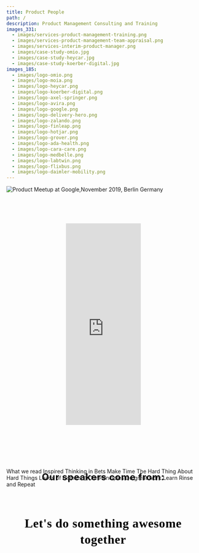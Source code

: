```yaml
---
title: Product People
path: /
description: Product Management Consulting and Training
images_331:
  - images/services-product-management-training.png
  - images/services-product-management-team-appraisal.png
  - images/services-interim-product-manager.png
  - images/case-study-omio.jpg
  - images/case-study-heycar.jpg
  - images/case-study-koerber-digital.jpg
images_185:
  - images/logo-omio.png
  - images/logo-moia.png
  - images/logo-heycar.png
  - images/logo-koerber-digital.png
  - images/logo-axel-springer.png
  - images/logo-avira.png
  - images/logo-google.png
  - images/logo-delivery-hero.png
  - images/logo-zalando.png
  - images/logo-finleap.png
  - images/logo-hotjar.png
  - images/logo-grover.png
  - images/logo-ada-health.png
  - images/logo-cara-care.png
  - images/logo-medbelle.png
  - images/logo-labtwin.png
  - images/logo-flixbus.png
  - images/logo-daimler-mobility.png
---
```


<TopSection
  titleText="Discover and Deliver Great Products. Faster"
  buttonText="Schedule a call"
/>
<Grid container justify="center" id="clients">
  <Grid item xs={12} md={8}>
    <GridContainer>
      <GridItemImage
        imageURL="images/logo-omio.png"
        altText="Omio GoEuro logo"
      />
      <GridItemImage imageURL="images/logo-heycar.png" altText="heycar logo" />
      <GridItemImage imageURL="images/logo-moia.png" altText="MOIA logo" />
      <GridItemImage
        imageURL="images/logo-koerber-digital.png"
        altText="Koerber Digital logo"
      />
      <GridItemImage
        imageURL="images/logo-axel-springer.png"
        altText="Axel Springer logo"
      />
      <GridItemImage
        imageURL="images/logo-avira.png"
        altText="Avira Antivirus logo"
      />
    </GridContainer>
  </Grid>
</Grid>
<Grid container justify="center">
  <Grid item xs={12} md={8}>
    <TextSectionSmallTitle
      title="capabilities"
      text="We upgrade product teams through coaching, consulting, working hand-on and acting as a sparring partner for management. We work directly and personally with you and your team to achieve current and future success."
    />
  </Grid>
</Grid>
<Grid container justify="center">
  <Grid item xs={12} lg={4}>
    <ServicesCard
      overlappingBoxText="1-6 months"
      imageURL="images/services-interim-product-manager.png"
      title="Interim Product Manager"
      subtitle="Embedded in the team, onsite or remote"
    />
  </Grid>
  <Grid item xs={12} lg={4}>
    <ServicesCard
      overlappingBoxText="10-15 days"
      imageURL="images/services-product-management-team-appraisal.png"
      title="Product Profitability Turnaround"
      subtitle="People, Product, Processes"
    />
  </Grid>
  <Grid item xs={12} lg={4}>
    <ServicesCard
      overlappingBoxText="1-2 days"
      imageURL="images/services-product-management-training.png"
      title="(Remote) Product Management Training"
      subtitle="Discovery, Delivery, Metrics"
    />
  </Grid>
</Grid>
<ButtonBig text="Schedule a call" link="https://calendly.com/mirelamus" />
<Grid container justify="center">
  <Grid item xs={12} md={8}>
    <TextSectionSmallTitle
      title="CASE STUDIES"
      text="We would say more but we’ve signed an NDA. We’re happy to provide references or more general details about our work."
    />
  </Grid>
</Grid>
<Grid container spacing={40} justify="center">
  <Grid item xs={12} lg={4}>
    <CaseStudyCard
      imgHeight={358}
      subtitle="Case Study Omio"
      imgURL="images/case-study-omio.jpg"
      title="omio"
    />
  </Grid>
  <Grid item xs={12} lg={4}>
    <CaseStudyCard
      imgHeight={358}
      subtitle="Case Study HeyCar"
      imgURL="images/case-study-heycar.jpg"
      title="HeyCar"
    />
  </Grid>
  <Grid item xs={12} lg={4}>
    <CaseStudyCard
      imgHeight={358}
      imgURL="images/case-study-koerber-digital.jpg"
      title="Körber Digital"
      subtitle="MVP Scoping and Rollout"
    />
  </Grid>
</Grid>
<Grid container justify="center">
  <Grid item xs={12} md={8}>
    <TextSectionSmallTitle
      title="COMMUNITY EVENTS"
      text="Meet our active community of 2500 Product People with speakers  from Google, Delivery Hero, Zalando, Omio, Ada Health, Grover, Finleap, Volkswagen, Daimler and more."
    />
  </Grid>
</Grid>
<img
  src="/images/product-meetup-at-google-2019.jpg"
  style="max-width: 100%"
  alt="Product Meetup at Google,November 2019, Berlin Germany"
/>
<div style="width:195px; text-align:center; margin: 80px auto;">
  <iframe
    title="Upcoming Events"
    rel="dns-prefetch"
    src="https://www.eventbrite.com/calendar-widget?eid=91206714739"
    frameborder="0"
    height="525"
    width="195"
    marginheight="0"
    marginwidth="0"
    scrolling="no"
    allowtransparency="true"
  ></iframe>
</div>
<ButtonBig
  text="Join our community"
  link="https://www.meetup.com/productmanagementpeople/"
/>
<h2
  style="
    font-style: normal;
    font-weight: bold;
    font-size: 24px;
    line-height: 32px;
    text-align: center;
    letter-spacing: 1px;
    color: black;
    margin-top: 120px;
    margin-bottom: -40px;
  "
>
  Our speakers come from:
</h2>
<Grid container justify="center">
  <Grid item xs={12} md={8}>
    <GridContainer>
      <GridItemImage imageURL="images/logo-google.png" altText="Google logo" />
      <GridItemImage
        imageURL="images/logo-delivery-hero.png"
        altText="Delivery Hero logo"
      />
      <GridItemImage
        imageURL="images/logo-zalando.png"
        altText="Zalando logo"
      />
      <GridItemImage
        imageURL="images/logo-finleap.png"
        altText="Finleap logo"
      />
      <GridItemImage imageURL="images/logo-hotjar.png" altText="Hotjar logo" />
      <GridItemImage imageURL="images/logo-grover.png" altText="Grover logo" />
      <GridItemImage
        imageURL="images/logo-ada-health.png"
        altText="Ada Health logo"
      />
      <GridItemImage
        imageURL="images/logo-cara-care.png"
        altText="Cara Care logo"
      />
      <GridItemImage
        imageURL="images/logo-medbelle.png"
        altText="Medbelle logo"
      />
      <GridItemImage
        imageURL="images/logo-labtwin.png"
        altText="Labtwin logo"
      />
      <GridItemImage
        imageURL="images/logo-flixbus.png"
        altText="Flixbus logo"
      />
      <GridItemImage
        imageURL="images/logo-daimler-mobility.png"
        altText="Daimler Mobility logo"
      />
    </GridContainer>
  </Grid>
</Grid>
<ButtonBig text="Speak or host" link="https://airtable.com/shrq6BJyVVRky4Po8" />
<Grid container justify="center">
  <Grid item xs={12} md={8}>
    <TextSectionSmallTitle
      title="CULTURE"
      text="We’re a small team of smart people on a mission to help the world build better products."
    />
  </Grid>
</Grid>
<Grid container spacing={40} justify="center">
  <Grid item xs={12} md={4}>
    <CultureCard imageURL="/images/icon-book.png" altText="Culture icon">
      <CultureCardTitle>What we read</CultureCardTitle>
      <CultureCardList>
        <CultureCardListItem>Inspired</CultureCardListItem>
        <CultureCardListItem>Thinking in Bets</CultureCardListItem>
        <CultureCardListItem>Make Time</CultureCardListItem>
        <CultureCardListItem>
          The Hard Thing About
          <br /> Hard Things
        </CultureCardListItem>
        <CultureCardListItem>Loads of Comics :)</CultureCardListItem>
      </CultureCardList>
    </CultureCard>
  </Grid>
  <Grid item xs={12} md={4}>
    <CultureCard
      imageURL="/images/icon-principles.png"
      altText="Principles icon"
    >
      <CultureCardTitle>Our Principles</CultureCardTitle>
      <CultureCardList>
        <CultureCardListItem>Do great work</CultureCardListItem>
        <CultureCardListItem>Learn</CultureCardListItem>
        <CultureCardListItem>Rinse and Repeat</CultureCardListItem>
      </CultureCardList>
    </CultureCard>
  </Grid>
</Grid>
<h2
  style="
font-family: Red Hat Display;
font-weight: 700;
font-size: 32px;
line-height: 42px;
text-align: center;
letter-spacing: 0.8px;
color: #000000;
margin-top: 72px;
"
>
  Let's do something awesome together
</h2>
<ButtonBig
  text="See open positions"
  link="https://angel.co/company/productpeople/jobs"
/>
